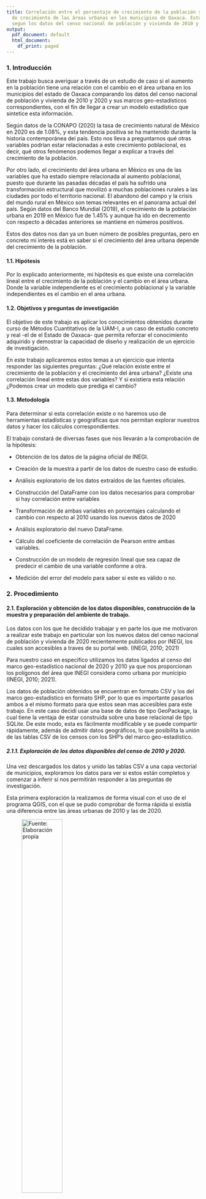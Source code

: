 ```yaml
---
title: Correlación entre el porcentaje de crecimiento de la población y el porcentaje
  de crecimiento de las áreas urbanas en los municipios de Oaxaca. Estudio de caso
  segun los datos del censo nacional de población y vivienda de 2010 y 2020.
output:
  pdf_document: default
  html_document:
    df_print: paged
---
```

### 1. Introducción

Este trabajo busca averiguar a través de un estudio de caso si el aumento en la población tiene una relación con el cambio en el área urbana en los municipios del estado de Oaxaca comparando los datos del censo nacional de población y vivienda de 2010 y 2020 y sus marcos geo-estadísticos correspondientes, con el fin de llegar a crear un modelo estadístico que sintetice esta información.

Según datos de la CONAPO (2020) la tasa de crecimiento natural de México en 2020 es de 1.08%, y esta tendencia positiva se ha mantenido durante la historia contemporánea del país. Esto nos lleva a preguntarnos qué otras variables podrían estar relacionadas a este crecimiento poblacional, es decir, qué otros fenómenos podemos llegar a explicar a través del crecimiento de la población.

Por otro lado, el crecimiento del área urbana en México es una de las variables que ha estado siempre relacionada al aumento poblacional, puesto que durante las pasadas décadas el país ha sufrido una transformación estructural que movilizó a muchas poblaciones rurales a las ciudades por todo el territorio nacional. El abandono del campo y la crisis del mundo rural en México son temas relevantes en el panorama actual del país. Según datos del Banco Mundial (2019), el crecimiento de la población urbana en 2019 en México fue de 1.45% y aunque ha ido en decremento con respecto a décadas anteriores se mantiene en números positivos.

Estos dos datos nos dan ya un buen número de posibles preguntas, pero en concreto mi interés está en saber si el crecimiento del área urbana depende del crecimiento de la población.

#### 1.1. Hipótesis

Por lo explicado anteriormente, mi hipótesis es que existe una correlación lineal entre el crecimiento de la población y el cambio en el área urbana. Donde la variable independiente es el crecimiento poblacional y la variable independientes es el cambio en el area urbana.

#### 1.2. Objetivos y preguntas de investigación

El objetivo de este trabajo es aplicar los conocimientos obtenidos durante curso de Métodos Cuantitativos de la UAM-I, a un caso de estudio concreto y real -el de el Estado de Oaxaca- que permita reforzar el conocimiento adquirido y demostrar la capacidad de diseño y realización de un ejercicio de investigación.

En este trabajo aplicaremos estos temas a un ejercicio que intenta responder las siguientes preguntas: ¿Qué relación existe entre el crecimiento de la población y el crecimiento del área urbana? ¿Existe una correlación lineal entre estas dos variables? Y sí existiera esta relación ¿Podemos crear un modelo que prediga el cambio?

#### 1.3. Metodología

Para determinar si esta correlación existe o no haremos uso de herramientas estadísticas y geográficas que nos permitan explorar nuestros datos y hacer los cálculos correspondientes.

El trabajo constará de diversas fases que nos llevarán a la comprobación de la hipótesis:

* Obtención de los datos de la página oficial de INEGI.

* Creación de la muestra a partir de los datos de nuestro caso de estudio.

* Análisis exploratorio de los datos extraídos de las fuentes oficiales.

* Construcción del DataFrame con los datos necesarios para comprobar si hay correlación entre variables

* Transformación de ambas variables en porcentajes calculando el cambio con respecto al 2010 usando los nuevos datos de 2020

* Análisis exploratorio del nuevo DataFrame.

* Cálculo del coeficiente de correlación de Pearson entre ambas variables.

* Construcción de un modelo de regresión lineal que sea capaz de predecir el cambio de una variable conforme a otra.

* Medición del error del modelo para saber sí este es válido o no.

### 2. Procedimiento

#### 2.1. Exploración y obtención de los datos disponibles, construcción de la muestra y preparación del ambiente de trabajo.

Los datos con los que he decidido trabajar y en parte los que me motivaron a realizar este trabajo en particular son los nuevos datos del censo nacional de población y vivienda de 2020 recientemente publicados por INEGI, los cuales son accesibles a traves de su portal web. (INEGI, 2010; 2021)

Para nuestro caso en especifico utilizamos los datos ligados al censo del marco geo-estadístico nacional de 2020 y 2010 ya que nos proporcionan los polígonos del área que INEGI considera como urbana por municipio (INEGI, 2010; 2021).

Los datos de población obtenidos se encuentran en formato CSV y los del marco geo-estadístico en formato SHP, por lo que es importante pasarlos ambos a el mismo formato para que estos sean mas accesibles para este trabajo. En este caso decidí usar una base de datos de tipo GeoPackage, la cual tiene la ventaja de estar construida sobre una base relacional de tipo SQLite. De este modo, esta es fácilmente modificable y se puede compartir rápidamente, además de admitir datos geográficos, lo que posibilita la unión de las tablas CSV de los censos con los SHP's del marco geo-estadístico.

##### 2.1.1. Exploración de los datos disponibles del censo de 2010 y 2020.

Una vez descargados los datos y unido las tablas CSV a una capa vectorial de municipios, exploramos los datos para ver si estos están completos y comenzar a inferir si nos permitirán responder a las preguntas de investigación.

Esta primera exploración la realizamos de forma visual con el uso de el programa QGIS, con el que se pudo comprobar de forma rápida si existía una diferencia entre las áreas urbanas de 2010 y las de 2020.

![Fuente: Elaboración propia](/Users/sebastiangm/OneDrive/Trabajo/UAM/workspace/MQI/Rmarckdown/Mapa Recu.png){#id .class width=50% height=50%}

Una vez obtenidos los datos y uniformizados los formatos con los cuales vamos a trabajar procedemos a la visualización gráfica de los datos y diseño de la muestra con la que trabajaremos.

##### 2.1.2. Diseño de la muestra

Al ser este un estudio de caso nos centraremos en los datos por municipio del estado de Oaxaca, así que para la creación de nuestra muestra  tenemos de seleccionar los datos que cumplan con los siguientes criterios:

* Los datos deben ser del área de nuestro caso de estudio, en este caso Oaxaca

* Los datos deben hacer referencia a las variables que nos interesan y estar disponibles por municipio

* Los datos deben ser comparables entre sí y describir el mismo fenómeno en 2010 que en 2020

La muestra de nuestros datos será entonces de 590 registros que hacen referencia a los 590 municipios del estado de Oaxaca separados en las diferentes tablas que se han creado con los datos que descargamos estas son las siguientes:

* Archivo vectorial con los datos de población de ambos censos (2010 y 2020) por municipios

* Archivo vectorial con los polígonos y el área total urbana por municipio del marco geo-estadístico de 2010

* Archivo vectorial con los polígonos y el área total urbana por municipio del marco geo-estadístico de 2020


##### 2.1.3. Construcción del ambiente de trabajo

**Construcción del ambiente de trabajo y conexión a la base de datos**

```r
#Agregar el directorio de trabajo ¡CAMBIAR A DONDE TENGAN ALMACENADOS LOS DATOS!
setwd("~/OneDrive/Trabajo/UAM/workspace/MQI")

#Cargar las librerias necesarias

#Conexiones a SQLite
library(RSQLite)
library(DBI)

#Cálculos estadistícos y matemáticos
library(pastecs)
library(tidyr)
library(psych)
library(MASS)
library(dplyr)
```

**Conexión a la base de datos SQLite dentro del GeoPackage**

```r
#Conexión a la base de datos sqlite que esta dentro del GeoPackage
con <- dbConnect(RSQLite::SQLite(),dbname = "datosMQI_recuUAM.gpkg", ":memory:")
```

#### 2.2. Visualización y exploración de los datos

La visualización de datos es una representación gráfica de la información y los datos. Mediante el uso de elementos visuales, como gráficos y mapas, la visualización de datos ofrece una manera accesible para detectar y comprender las tendencias y los patrones en los datos.

Es este caso nos interesa saber si la distribución de nuestras variables tiene una forma similar, lo que nos daría un primer indicio de si nuestras variables están correlacionadas o no.

##### 2.2.1 Datos de población por municipio en Oaxaca del censo nacional (INEGI) de 2010 y 2020

**Visualizar los datos necesarios comenzar el análisis de nuestras variables**

```r
#Definimos la variable que alojará los datos de la poblacián por municipio del censo de 2010
pobMunOax10 <- dbGetQuery(con,"SELECT pobtot2010  FROM oax_pobtotmun")

#Definimos la variable que alojará los datos de la población por municipio del censo de 2010
pobMunOax20 <- dbGetQuery(con,"SELECT pobtot2020 FROM oax_pobtotmun")

#Visualizamos los datos para ver si estos son correctos o no.
head(pobMunOax10)
head(pobMunOax20)
```

**Calculamos los valores estadisticos descriptivos básicos para ambos DataFrames**

```r
#Llamamos a la función summary() para calcular los valores de la población total por municipio en 2010.
summary(pobMunOax10)
```

```r
#Llamamos a la función summary() para calcular los valores de la población total por municipio en 2020.
summary(pobMunOax20)
```

**Visualizamos los valores de los datos con histogramas para ver su tipo de distrubición.**

```r
#Histograma de distribución de la tabla población total por municipio en 2010
hist(x = pobMunOax10$pobtot2010, main = "Población por Municipio en Oaxaca 2010", 
     xlab = "Población", ylab = "Frecuencia",
     col = "blue")
```

```r
#Histograma de distribución de la tabla población total por municipio en 2020
hist(x = pobMunOax20$pobtot2020, main = "Población por Municipio en Oaxaca 2020", 
     xlab = "Población", ylab = "Frecuencia",
     col = "black")
```

**Interpretación de los datos de población por municipio de 2010 y 2020**

Nuestros gráficos de frecuencias de los datos de 2010 y 2020 muestran un sesgo a la izquierda, por lo que podemos inferir que el grueso de los municipios de Oaxaca tienen poblaciones relativamente pequeñas en comparación a los mas densamente poblados. Esto también lo podemos corroborar al comparar la media con el valor máximo.


##### 2.2.2. Datos del área urbana por municipio en Oaxaca del 2010 y 2020 segun el marco geoestadítico nacional

```r
#Definimos las varibles del área de los poligonos urbanos de 2010
areaUrb10 <- dbGetQuery(con,"SELECT cve_mun, SUM(area_ha) AS area_ha FROM area_urb2010 GROUP BY cve_mun")

#Definimos las varibles del área de los poligonos urbanos de 2010
areaUrb20 <- dbGetQuery(con,"SELECT cve_mun, SUM(area_ha) AS area_ha FROM area_urb2020 GROUP BY cve_mun")

#Visualizamos los datos para ver si estos son correctos o no.
head(areaUrb10)
head(areaUrb20)
```

**Calculamos los valores estadisticos descriptivos básicos para ambos DataFrames**

```r
#Llamamos a la función summary() para calcular los valores del área urbana total por municipio en 2020.
summary(areaUrb10)
```

```r
#Llamamos a la función summary() para calcular los valores del área urbana total por municipio en 2020.
summary(areaUrb20)
```

**Vizualizamos los valores de los datos con histogramas para ver su tipo de distrubición.**

```r
#Histograma de distribución de la tabla área urbana total por municipio en Oaxaca en 2010
hist(x = areaUrb10$area_ha, main = "Área Urbana por municipio en Oaxaca en 2010", 
     xlab = "Área Urbana (Ha)", ylab = "Frecuencia",
     col = "blue")
```

```r
#Histograma de distribución de la tabla área urbana total por municipio en Oaxaca en 2020
hist(x = areaUrb20$area_ha, main = "Área Urbana por municipio en Oaxaca en 2020", 
     xlab = "Área Urbana (Ha)", ylab = "Frecuencia",
     col = "black")
```

**Interpretación de los datos de población total por municipio en Oaxaca 2010 y 2020**

Como ya sucedio en los gráficos de frecuencias de las variables anteriores los datos del área urbana también estan segados a la izquierda, esto nos demuestra que hay un corportamiento similar entre nuestras dos variables. En ambos casos la mayoría de los municipios tienes valores bajos en relación al máximo. Ahora queda por preguntarnos sí el crecimiento de amabas variables también tiene un conportamiento similar.

#### 2.3. Creación de los DataFrame necesario para el análisis

Para comenzar esta parte del ejercicio y responder a nuestras preguntas de investigación debemos crear un DataFrame que en dos variables contenga el cambio población de 2010 a 2020 y las relaciones con el cambio en el área urbana por municipio.

Para poder comparar de mejor manera estas variables las dos las transformaremos a porcentajes, que describirán el cambio ocurrido de los datos de 2010 a 2020. Con este cambio podremos responder de mejor manera si existe una relación entre el crecimiento de la población (%) y el crecimiento área urbana (%)en los últimos diez años los cuales abarca nuestro estudio.

Esta transformación de las variables nos permitirá trabajar con un plano bidimensional en lugar de uno tridimensional que resultaría de usar los valores absolutos de cada uno de los censos y aumentar los años del censo como tercera variable.

El DataFrame que construiremos debe contener los siguiente datos por municipio:

* Campos para identificar a cada uno de los municipios.
* Aumento o disminución de la población en porcentaje con respecto a los datos de 2010.
* Aumento o disminución de los áreas urbanas en porcentaje con respecto a los datos de 2010.

Está tabla la crearemos dentro de un gestor de base de datos con lenguaje SQL donde nos será mas fácil trabajar con los datos y utilizar datos geográficos dentro de las tablas.

##### 2.3.1. Construcción de la tabla en la base de datos para la corroboracion de la hipótesis

**Las consultas utilizadas para la creación del DataFrame son las siguientes**

/* AGRUPAR LOS DATOS DE ÁREA URBANA POR MUNICIPIO */

/* contar el área total urbana por municipio */

    SELECT cve_mun, SUM(area_ha) AS areatot_ha FROM area_urb2010
    GROUP BY cve_mun ORDER BY cve_mun ASC;

    SELECT cve_mun, SUM(area_ha) AS areatot_ha FROM area_urb2020
    GROUP BY cve_mun ORDER BY cve_mun ASC;

/* CREAR LA TABLA PARA COMPROVAR LA CORELACIÓN */

/* calcular la columna de porcentaje de crecimiento poblacional con respecto a 2010*/

    ALTER TABLE oax_pobtotmun ADD COLUMN difpob_porc decimal;

    UPDATE oax_pobtotmun SET difpob_porc = (pobtot2020-pobtot2010)*100/pobtot2010;

    UPDATE oax_pobtotmun SET difpob_porc = TRUNC(difpob_porc,3);

    SELECT* FROM oax_pobtotmun;

/* crear la tabla que contenga el nuevo dato por municipio para agregar los dos faltates
de área urbana y numero de localidades */

    CREATE TABLE regredatos_oax AS 
    SELECT id, geom, cve_mun, nom_mun, difpob_porc FROM oax_pobtotmun;

    SELECT * FROM regredatos_oax;

/* crear una tabla donde esten las áreas urbanas sumadas por municipio de 2010 */

    CREATE TABLE area_urb2010tot AS SELECT cve_mun, SUM(area_ha) AS areatot_ha FROM area_urb2010
    GROUP BY cve_mun;

    SELECT * FROM area_urb2010tot;

/* crear una tabla donde esten las áreas urbanas sumadas por municipio de 2020 */

    CREATE TABLE area_urb2020tot AS SELECT cve_mun, SUM(area_ha) AS areatot_ha20 FROM area_urb2020
    GROUP BY cve_mun;

    SELECT * FROM area_urb2020tot;

/* agregar columna de diferencia de área urbana 2010 */

    CREATE TABLE regredatos_urb AS SELECT rdo.*, au10.areatot_ha FROM regredatos_oax rdo
    INNER JOIN area_urb2010tot au10 ON rdo.cve_mun = au10.cve_mun;

    SELECT * FROM  regredatos_urb;

/* agregar columna de diferencia de área urbana 2020 */

    CREATE TABLE regredatos_urb3 AS SELECT rdo.*, au20.areatot_ha20 FROM regredatos_urb2 rdo
    INNER JOIN area_urb2020tot au20 ON rdo.cve_mun = au20.cve_mun;

    SELECT * FROM regredatos_urb3;

/* calcular la columna de porcentage de crecimiento poblacional con respecto a 2010*/

    ALTER TABLE regredatos_urb3 ADD COLUMN difareaurb_porc decimal;

    UPDATE regredatos_urb3 SET difareaurb_porc = (areaurb_ha20-areaurb_ha10)*100/areaurb_ha10;

    UPDATE regredatos_urb3 SET difareaurb_porc = TRUNC(difareaurb_porc,3);

    SELECT* FROM regredatos_urb3 ORDER BY difareaurb_porc ASC;

/* crear tabla en limpio para el análisis de la correlación lineal entre variables */

    CREATE TABLE regredatos AS
    SELECT id, geom, cve_mun, nom_mun, difpob_porc, difareaurb_porc 
    FROM regredatos_conjunto;

    SELECT * FROM regredatos;

#### 2.4. Análisis exploratorio de los datos del DataFrame

Para poder seguir con nuestro trabajo y que esté sea lo mas fácil posible es indispensable hacer un análisis exploratorio de nuestros datos (EDA). Este es un proceso consiste en entender de mejor manera el comportamiento de nuestros datos, su cuerpo, su distribución y las posibles relaciones entre variables. Dicho análisis se basa en gráficos y estadísticos que permiten explorar la distribución identificando características tales como: valores atípicos o outliers, saltos o discontinuidades, concentraciones de valores, forma de la distribución, etc. 

Primero llevaremos a caso una selección de únicamente los datos que nos son relevantes para el análisis, y dejaremos fuera campos como nombre del municipio, geometría, etc. que sirven para contextualizar mejor los datos de la tabla, pero no usaremos en este ejercicio.


**Crear un DataFrame con los datos que usaremos para el ejercicio**

```r
#Creación de un dataframe que una todas la variables que necesitamos para hacer la tabla de distribución
tablaCor <- dbGetQuery(con,"SELECT cve_mun, difpob_porc, difareaurb_porc FROM regredatos")

#Vizualizamos la tabla para ver su estructura
head(tablaCor)
```

El nuevo cuerpo de datos ahora contiene las dos nuevas variables de las cuales queremos estudiar su relación y una columna que nos permite identificar a cada uno de los registros con su municipio correspondiente. Nos referiremos a está tabla como tabla de correlación a partir de ahora.

**Estadística descriptiva de la muestra, cálculo de los valores estadísticos básicos**

En el caso de la estadística de análisis descriptivo, este tipo de metodología proporciona un enfoque por el que se confecciona un resumen de información que dan los datos de una muestra. Es decir, su meta es hacer síntesis de la información para arrojar precisión, sencillez y aclarar y ordenar los datos. 

```r
#Llamamos a la función 'stat.desc(mydata)' para calcular los valores de la tabla que contiene los datos para la comprovar la hipotesis de correlacion entre variables.
stat.desc(tablaCor)
```

En el caso de nuestra nueva tabla hay dos cosas que son particularmente importantes en nuestro cuerpo de datos que debemos analizar: 

La primera es el hecho de que existan valores nulos dentro de nuestra muestra, en este caso son municipios cuya área urbana no creció nada, aunque normalmente no se suele recomendar trabajar con valores nulos los de nuestra tabla no son datos faltantes en sí, si no mas bien datos en donde nuestra variable es igual a 0 por lo qué no es ningún problema que los mantengamos en nuestra muestra. 

La segunda es que hay una gran diferencia entre el valor máximo y mínimo de nuestras variables y la media, lo que nos indica la posible existencia de valores atípicos en nuestros datos.

**Histograma de frecuencias de ambas variables de la taba de correlación**

Aunque ya utilizamos esta herramienta antes para visualizar los primeros datos que descargamos en esta ocasión me gustaría explicar cada de los tipos de gráficos que usaremos y sus utilidades, ya que son importantes herramientas durante el EDA.

El histograma de frecuencias es un gráfico básico en el análisis visual de los datos, y con el podemos evidenciar comportamientos, observar el grado de homogeneidad, acuerdo o diferencia entre los valores de todas las partes que componen la población o la muestra, o, en contraposición, poder observar el grado de variabilidad, y por ende, la dispersión de todos los valores que toman las partes.

* Histograma de la variable de cambio % de la población por municipio en Oaxaca respecto al censo de 2010

```r
#Histograma de frecuencias y configuración
hist(x = tablaCor$difpob_porc, main = "Cambio en el % de población por municipio en Oaxaca respecto al 2010", 
     xlab = "Cambio % población", ylab = "Frecuencia",
     col = "blue")
```

```r
#Histograma de frecuencias y configuración
hist(x = tablaCor$difareaurb_porc, main = "Cambio en el % área urbana por municipio en Oaxaca respecto al 2010", 
     xlab = "Cambio % área urbana(ha)", ylab = "Frecuencia",
     col = "black")
```

**Interpretación de los gráficos de distribución**

Nuestros nuevos gráficos de distribución siguen estando sesgados a la derecha de la misma forma que lo estaban nuestros datos iniciales, pero la variable de crecimiento de población por municipio en Oaxaca muestra mas normalidad en su distribución.

#### 2.5. Detección y eliminación de valores atípicos en nuestra muestra

Los valores atípicos pueden ser causados por diversas razones y es deber del investigador averiguar esta información para su muestra. El como lidiar con estos datos dependerá de la pregunta de investigación, la metodología y la decisión subjetiva del investigador.

En este caso los outliers no se deben a errores en la captura de los datos, puesto que estos datos ya han sido revisados y corregidos por la fuente original, sin embargo, representan anormalidades en nuestra muestra que seguramente se deben a variables que no contemplamos en este análisis, por ello en este caso decidimos eliminarlos con el fin de que el análisis sea solo con el grueso de los datos que están mas cercanos a la media. Aunque es importante mencionar que está no es una buena manera de lidiar con ellos y lo mejor es probar otras aproximaciones o variables que describan mejor el fenómeno que estamos estudiando.  
 
* Valores atípicos

En estadística, un valor atípico (en inglés outlier) es una observación que es numéricamente distante del resto de los datos. Las estadísticas derivadas de los conjuntos de datos que incluyen valores atípicos serán frecuentemente engañosas.

* Lidiar con valores atípicos

Los outliers o valores atípicos los podemos categorizar en dos grupos, los valores atípicos leves y los valores atipicos extremos. La forma de calcular estos valores es a partir su relación con el valor del primer cuartil (Q1) y el tercer cuartil (Q3) y el rango intercuatílico el cual es la diferencia entre estos dos valores.

Rango en el que se encuentran los valores atípicos leves:

${min = Q1 - 1.5(RI)}$ 
    
${max = Q3 + 1.5(RI)}$

Rango en el que se encuantran los valores atípicos extremos:
    
${min = Q1 - 3*(RI)}$

${max = Q3 + 3*(RI})$

Para calcular el RI o rango intercuatílico usaremos la siguiente formula:

${RI = Q3 - Q1}$

##### 2.5.1. Identificar valores atípicos mediante gráficos

Como ya intuíamos mediante los gráficos de frecuencias contamos con varios valores atípicos que pueden afectar a nuestro estudio de forma negativa, por lo que es importante tratar los datos para sacarlos de nuestra muestra. A grandes rasgos hay dos maneras de lidiar con ellos: eliminarlos o cambiar su valor por uno que no se atípico. Nosotros los eliminaremos.

Para la identificación de los outliers hay varios tipos de datos que nos sirven, pero los mas usados y los mas comunes son:

* Boxplot: Este tipo de gráfico nos permite identificar valores atípicos y comparar distribuciones. Además de conocer de una forma cómoda y rápida como se distribuyen los datos con respecto a la mediana.

* Diagrama de dispersión: Un diagrama de dispersión o gráfica de dispersión o gráfico de burbujas es un tipo de diagrama matemático que utiliza las coordenadas cartesianas para mostrar los valores de dos variables para un conjunto de datos, este es utilizado principalmente para visualizar el tipo de relación entre nuestras variables, pero puede ser usado para identificar outliers también.

**Boxplot del cambio en % de la población por municipio en Oaxaca respecto al censo de 2010**
```r
#Grafico de boxplot y configuración
boxplot(x = tablaCor$difpob_porc,
    xlab = "Cambio % en poblacion", ylab = "Porcentage", 
    col = "orange",
    main = "Cambio % de población por Municipio con respecto al 2010",
     horizontal = TRUE
)
```

**Boxplot del cambio en % del área urbana por municipio en Oaxaca respecto al censo de 2010**
```r
#Grafico de boxplot y configuración
boxplot(x = tablaCor$difareaurb_porc,
    xlab = "Cambio % area urbana (Ha)", ylab = "Porcentage", 
    col = "green",
    main = "Cambio % del area urbana por municipio con respecto al 2010",
    horizontal = TRUE
)
```

**Interpretación de ambos BoxPlots**

Los dos Boxplots nos dejan ver claramente que ambas variables tienen valores atípicos, pero especialmente la de cambio en el porcentaje de área urbana por municipio. Usaremos ahora un diagrama de dispersión para visualizar estos valores atípicos con otra herramienta.

**Diagrama de dispersión de la variable cambio % de población y cambio % del área urbana (Ha) respecto al 2010 por municipio en Oaxaca**

```r
#Diagrama de dispersion y configuración
plot(x=tablaCor$difpob_porc, y=tablaCor$difareaurb_porc,
    xlab = "Cambio % en población", ylab = "Cambio % area urbana (Ha)", 
    col = "red",
    main = "Relación entre las variables por municipio en Oaxaca")
```

**Interpretación del diagrama de dispersión**

En nuestro caso nos este gráfico nos resulta especialmente útil, ya que nos confirma que existen estos valores atípicos en nuestra muestra y además nos deja ver que posiblemente hay una correlación lineal entre nuestras variables, pero solo lo sabremos si eliminamos estos outliers. Para hacer esto seguiremos los pasos de la siguiente sección.

##### 2.5.2. Definición de los rangos para eliminar de los outliers del Dataframe

```r
#Usamos la función summary para ver los rangos en los que se situan los valores atípicos
summary(tablaCor)
```

* Los rangos van de -3.107 (Q1) a 10.824 (Q3) para la variable de cambio % de población respecto a 2010
* Los rangos van de 0.004 (Q1) a 15.323 (Q3) para la variable de cambio % de área urbana respecto a 2010

```r
#Cuartiles y rango intencuartilico de la variable difpob_porc
pobQ1 <- -3.107
pobQ3 <- 10.824
pobRI <- pobQ3-pobQ1

#Definicion de las variables que delimitan el rango de para detectar los valores atipicos extremos de difpob_porc
pobMinVal <- pobQ1-1.5*pobRI
pobMaxVal <- pobQ3+1.5*pobRI

#Cuartiles y rango intencuartilico de la variable difareaurb_porc
aUrbQ1 <- 0.004
aUrbQ3 <-15.323
aUrbRI <- pobQ3-pobQ1

#Definicion de las variables que delimitan el rango de para detectar los valores atipicos extremos de difareaurb_porc
aUrbMinVal = aUrbQ1-1.5*aUrbRI
aUrbMaxVal = aUrbQ3+1.5*aUrbRI
```

```r
#Rango máximo y minimo para la variable de cambio el % de pobación
pobMaxVal
pobMinVal
pobRI
```

```r
#Rango máximo y minimo para la variable de cambio el % de area urbana
aUrbMaxVal
aUrbMinVal
aUrbRI
```

**Eliminamos los oitliers creando un nuevo Dataframe**

```r
#Eliminar los outliners de la nuestro data frame.

#Eliminamos los datos que estan en el rango de los valores atipicos leves y extremos del campo de difpob_porc
datosReg1 = subset(tablaCor, difpob_porc>pobMinVal & difpob_porc<pobMaxVal)
datosReg = subset(datosReg1, difareaurb_porc>aUrbMinVal & difareaurb_porc<aUrbMaxVal)
```

**Visualización del DataFrame sin outliers y de calculos de los valores estadísticos descriptivos básicos**

```r
#Vizualizamos el DataFrame para ver que contengo los datos necesarios
head(datosReg)
```

```r
#Vizualizacion de los valores de estadisticos descriptivos basicos del nuevo DataFrame
summary(datosReg)
```

**Interpretación de la nueva muestra de datos**

Es evidente que hemos logrado lo que queríamos, podemos observar que la media, los valores máximos y los valores mínimos están mucho mas cerca que antes y ninguno excede el rango que delimitamos para eliminar valores atípicos. Aunque también hemos tenido una reducción de 101 registros.

##### 2.5.3. Visualización e interpretación del nuevo cuerpo de datos**

**Boxplot**

```r
#Grafico de boxplot y configuración
boxplot(x = datosReg$difpob_porc,
    xlab = "Cambio % en poblacion", ylab = "Porcentage", 
    col = "grey",
    main = "Cambio % de población por Municipio con respecto al 2010",
     horizontal = TRUE
)
```

```r
#Grafico de boxplot y configuración
boxplot(x = datosReg$difareaurb_porc,
    xlab = "Cambio % area urbana (Ha)", ylab = "Porcentage", 
    col = "red",
    main = "Cambio % del area urbana por municipio con respecto al 2010",
    horizontal = TRUE
)
```

**Interpretación de los Boxplot nuevos**

Ambos gráficos nos corroboran que los valores atípicos se han reducido considerablemente y ahora la muestra de datos es muchos mas homogenea que antes.

**Histograma de Frecuencias**
```r
#Histograma de frecuencias y configuración
hist(x = datosReg$difpob_porc, main = "Cambio en la población por municipio en Oaxaca respecto al 2010", 
     xlab = "Cambio % población", ylab = "Frecuencia",
     col = "blue"
     )
```

```r
#Histograma de frecuencias y configuración
hist(x = datosReg$difareaurb_porc, main = "Cambio en el área urbana por municipio en Oaxaca respecto al 2010", 
     xlab = "Cambio % área urbana(ha)", ylab = "Frecuencia",
     col = "black"
     )
```

**Interpretación de los nuevos histogramas**

También podemos ver que las distribuciones de nuestros datos son mas normales que antes, por lo qué la posibilidad de encontrar un correlación lineal entre nuestras variables es mayor que antes.

**Diagrama de dispersión**
```r
#Diagrama de dispersion y configuración
plot(x=datosReg$difpob_porc, y=datosReg$difareaurb_porc,
    xlab = "Cambio % en población", ylab = "Cambio % área urbana (Ha)", 
    col = "red",
    main = "Relación entre las variables por municipio en Oaxaca"
    )
```

**Interpretación de el nuevo diagrama de dispersión**

El nuevo diagrama de dispersión no es alentador para nuestra hipótesis ya que los datos se muestran dispersos de tal forma que la posible correlación lineal entre variables será poco explicativa para nuestros datos, sin embargo, esto no lo podemos corroborar hasta no calcular el coeficiente de correlación de Pearson entre ambas variables, y saber de forma exacta que tan linealmente relacionadas están. 

#### 2.6. Calculo del coeficiente de correlación de Pearson

En estadística, el coeficiente de correlación de Pearson es una medida de dependencia lineal entre dos variables aleatorias cuantitativas. A diferencia de la covarianza, la correlación de Pearson es independiente de la escala de medida de las variables.

De manera menos formal, podemos definir el coeficiente de correlación de Pearson como un índice que puede utilizarse para medir el grado de relación de dos variables siempre y cuando ambas sean cuantitativas y continuas.

\begin{equation} 
r = frac{Nsum{XY}-(sum{X}sum{Y})}{sqrt{ [N sum{x^2}-(sum{x})^2 ][N sum{y^2}-(sum{y})^2 }]} 
\end{equation}


Para calcular el coeficiente de correlación utilizaremos el paquete psych que nos proporciona algunas herramientas para hacer esto de forma sencilla.

```r
#Eliminamos la primera columna para hacer el nuevo gráfico
datosCoef <- select(datosReg,difpob_porc, difareaurb_porc)
```

**Llamamos del paquete psych la función que gráfica esta relación**

```r
#Coeficiente de correlación
pairs.panels(datosCoef)
```

**Guardar el coeficiente en una sola variable**

```r
#Uso de la función cor de la libreria MASS
cor(x = datosReg$difpob_porc, y = datosReg$difareaurb_porc) 
```

##### 2.6.1 Interpretación de los resultados

Debido a que el coeficiente de correlación es muy bajo (0.20 de 1) queda demostrado que la correlación lineal entre datos es muy débil o no existe, incluso habiendo quitado los outliers de nuestro conjunto la correlación entre el porcentaje de crecimiento de la población y el crecimiento del área urbana en nuestro caso de estudio no es lo suficientemente fuerte como para que sea un factor a tomar en cuenta por lo que nuestra hipótesis queda descartada. 

Aun así, continuaremos con el ejercicio a modo de práctica para crear el modelo que pueda predecir el comportamiento de nuestros datos, pero se debe saber que este modelo no suele ser muy preciso cuando el coeficiente de correlación tiene un valor tan bajo como el obtenido.

#### 2.7. Modelo de regresión Lineal

Continuando con lo que resta del ejercicio pretenderemos que la correlación lineal entre nuestras variables es lo suficientemente fuerte como para ser un factor a tomar en cuenta, un paso a siguiente sería utilizar un modelo estadístico que nos ayude a reproducir está relación entre variables con el fin de predecir valores.

Para esto podemos utilizar la regresión lineal la cual es un método estadístico que trata de modelar la relación entre una variable continua y una o más variables independientes mediante el ajuste de una ecuación lineal. Se llama regresión lineal simple cuando solo hay una variable independiente y regresión lineal múltiple cuando hay más de una. Dependiendo del contexto, a la variable modelada se le conoce como variable dependiente o variable respuesta, y a las variables independientes como regresores, predictores o features.

* Regresión lineal simple

Este modelo sólo está conformado por dos variables estadísticas llamadas ${\displaystyle X}$ y ${\displaystyle Y}$. Para la regresión lineal simple, se asume que ${\displaystyle X}$ y ${\displaystyle Y}$ se relacionan mediante la relación funcional

\begin{equation}
{Y}_i = {\beta}_0 + {\beta}_1 X_i + {\epsilon}_i
\end{equation}

**Creamos el modelo e ingresamos nuestras datos dentro para entrenarlo**

```r
#Regresión lineal en R
?lm
modelo <- lm(datosReg$difareaurb_porc~datosReg$difpob_porc)

#Vizualización de los datos del modelo
summary(modelo)
```

**Coeficiontes de la regresion**

```r
modelo$coefficients
```


##### 2.7.1. Calculo del error del modelo de regresión

El Error Cuadrático Medio es el criterio de evaluación más usado para problemas de regresión. Se usa sobre todo cuando usamos aprendizaje automático supervisado. Para cada dato histórico podremos indicar el resultado correcto.

```r
#Calcular el error cuadratico medio o MSE
modeloMSE <- mean(modelo$residuals^2)
modeloMSE
```

```r
#Calcular la raíz del error cuadratico medio o RMSE
modeloRMSE <- sqrt(modeloMSE)
modeloRMSE
```

##### 2.7.2. Vizualización del modelo de regresión

```r
#Visualización de la línea de regresión lineal en nuestro diagrama de disperción
plot(datosReg$difareaurb_porc~datosReg$difpob_porc,
    xlab = "Cambio % en población", ylab = "Cambio % área urbana (Ha)", 
    col = "grey",
    main = "Modelo de regresión Lineal")
abline(modelo, col= 'black' )
```

**Interpretación del modelo de regresión lineal**

Nuestro modelo de regresión nos arroja un error medio muy alto, cosa que podemos ver en la gráfica de dispersión, la línea que dibuja la función de regresión dista de muchos puntos en el plano. Como ya predecíamos este modelo no nos es útil para predecir el comportamiento de nuestra variable de crecimiento del área urbana.

### 3. Conclusiones

Finalmente queda demostrado que nuestra hipótesis inicial no es correcta y que el crecimiento de la población no esta relacionado con el crecimiento del área urbana de forma lineal. Esto puede ser porqué ambas variables describen fenomenos tan que se ven afectados por muchos otros factores además de los que analizamos. Sabemos que los fenomenos demográficos de cualquier territorio son siempre complejos y es difícil encontrar con correlaciones que se puedan explicar de forma lineal.

También sabemos que el modelo lineal es tal vez la forma mas sencilla en la que se pueden relacionar dos variables y por la tanto es su utilidad tiene limitaciones importantes a la hora describir la realidad, pero este ejercicio nos ha dejado ver como aplicar y desarrollar una investigación desde el análisis cuantitativo y para ello aprendimos la utilidad de algunas herramientas y conceptos de la estadística y sus limitaciones a la hora de ser aplicadas. 

El que nuestra hipótesis sea negativa invita a explorar nuevas aproximaciones a este problema, por ejemplo, si hubiéramos trabajado a escala nacional ¿Los resultados serian similares? ¿Que otras variables podríamos agregar a nuestro modelo que ayuden a encontrar relaciones mas fuertes? ¿Que pasaría si ampliamos el periodo de tiempo de nuestro estudio? ¿Si no es el crecimiento de la población la que afecta al crecimiento del área urbana por que razones está aunmenta?. Estas preguntas son consecuencia de entender de mejor manera las herramientas de análisis que tenemos disponibles y plantearse otras formas de aproximarse a la cuestión.

### 4. Bibliografía

* INEGI (2010), [Marco Geoestadístico 2010 versión 4.3 (Censo de Población y Vivienda 2010)
]. Recuperado de: https://www.inegi.org.mx/app/biblioteca/ficha.html?upc=702825296520

* INEGI (2020), [Marco Geoestadístico. Censo de Población y Vivienda 2020]. Recuperado de: https://www.inegi.org.mx/app/biblioteca/ficha.html?upc=889463807469

* INEGI (2010), [Censo de Población y Vivienda 2010]. Recuperado de: https://www.inegi.org.mx/programas/ccpv/2010/

* INEGI (2020), [Censo de Población y Vivienda 2020]. Recuperdo de: https://www.inegi.org.mx/programas/ccpv/2020/#Microdatos

* Banco Mundial (2019), [Crecimiento de la población urbana (% anual) - México]. Recuperado de: https://datos.bancomundial.org/indicador/SP.URB.GROW?end=2019&locations=MX&start=1961&view=chart

* CONAPO (2020), [Indicadores demográficos de la República Mexicana, en el año 2020]. Recuperado de: http://www.conapo.gob.mx/work/models/CONAPO/Mapa_Ind_Dem18/index_2.html


